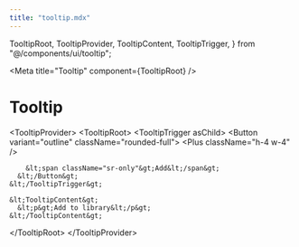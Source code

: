 ```yaml
---
title: "tooltip.mdx"
---
```




  TooltipRoot,
  TooltipProvider,
  TooltipContent,
  TooltipTrigger,
} from "@/components/ui/tooltip";

&lt;Meta title="Tooltip" component={TooltipRoot} /&gt;

# Tooltip

&lt;TooltipProvider&gt;
  &lt;TooltipRoot&gt;
    &lt;TooltipTrigger asChild&gt;
      &lt;Button variant="outline" className="rounded-full"&gt;
        &lt;Plus className="h-4 w-4" /&gt;

        &lt;span className="sr-only"&gt;Add&lt;/span&gt;
      &lt;/Button&gt;
    &lt;/TooltipTrigger&gt;

    &lt;TooltipContent&gt;
      &lt;p&gt;Add to library&lt;/p&gt;
    &lt;/TooltipContent&gt;

  &lt;/TooltipRoot&gt;
&lt;/TooltipProvider&gt;

